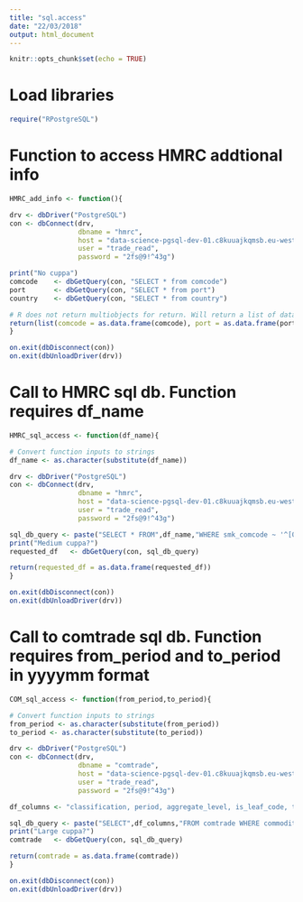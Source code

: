 ```yaml
---
title: "sql.access"
date: "22/03/2018"
output: html_document
---
```


```r
knitr::opts_chunk$set(echo = TRUE)
```

# Load libraries
```r
require("RPostgreSQL")
```

# Function to access HMRC addtional info
```r
HMRC_add_info <- function(){

drv <- dbDriver("PostgreSQL")
con <- dbConnect(drv,
                 dbname = "hmrc",
                 host = "data-science-pgsql-dev-01.c8kuuajkqmsb.eu-west-2.rds.amazonaws.com",
                 user = "trade_read",
                 password = "2fs@9!^43g")

print("No cuppa")
comcode    <- dbGetQuery(con, "SELECT * from comcode")
port       <- dbGetQuery(con, "SELECT * from port")
country    <- dbGetQuery(con, "SELECT * from country")

# R does not return multiobjects for return. Will return a list of dataframes that can be accessed via $ call. Example: Call function as HMRC_extra <- HMRC_add_info() To access comcode df use HMRC_extra$comcode 
return(list(comcode = as.data.frame(comcode), port = as.data.frame(port), country = as.data.frame(country)))
}

on.exit(dbDisconnect(con))
on.exit(dbUnloadDriver(drv))
```

# Call to HMRC sql db. Function requires df_name
```r
HMRC_sql_access <- function(df_name){

# Convert function inputs to strings
df_name <- as.character(substitute(df_name))

drv <- dbDriver("PostgreSQL")
con <- dbConnect(drv,
                 dbname = "hmrc",
                 host = "data-science-pgsql-dev-01.c8kuuajkqmsb.eu-west-2.rds.amazonaws.com",
                 user = "trade_read",
                 password = "2fs@9!^43g")

sql_db_query <- paste("SELECT * FROM",df_name,"WHERE smk_comcode ~ '^[0-2]'")
print("Medium cuppa?")
requested_df   <- dbGetQuery(con, sql_db_query)

return(requested_df = as.data.frame(requested_df))
}

on.exit(dbDisconnect(con))
on.exit(dbUnloadDriver(drv))
```

# Call to comtrade sql db. Function requires from_period and to_period in yyyymm format
```r
COM_sql_access <- function(from_period,to_period){

# Convert function inputs to strings
from_period <- as.character(substitute(from_period))
to_period <- as.character(substitute(to_period))

drv <- dbDriver("PostgreSQL")
con <- dbConnect(drv,
                 dbname = "comtrade",
                 host = "data-science-pgsql-dev-01.c8kuuajkqmsb.eu-west-2.rds.amazonaws.com",
                 user = "trade_read",
                 password = "2fs@9!^43g")

df_columns <- "classification, period, aggregate_level, is_leaf_code, trade_flow_code, trade_flow, reporter_code, reporter, partner_code, partner, commodity_code, netweight_kg, trade_value_usd"

sql_db_query <- paste("SELECT",df_columns,"FROM comtrade WHERE commodity_code ~ '^[0-2]' AND period >=",from_period,"AND period <=",to_period)
print("Large cuppa?")
comtrade   <- dbGetQuery(con, sql_db_query)

return(comtrade = as.data.frame(comtrade))
}

on.exit(dbDisconnect(con))
on.exit(dbUnloadDriver(drv))
```



